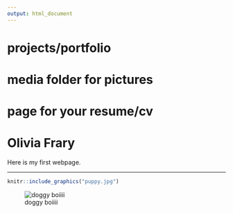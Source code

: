 ```yaml
---
output: html_document
---
```


# projects/portfolio
# media folder for pictures
# page for your resume/cv

# Olivia Frary
Here is my first webpage.

___

```r
knitr::include_graphics("puppy.jpg")
```


![doggy boiiii](puppy.jpg)
